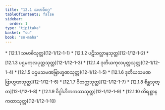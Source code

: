 ```yaml
---
title: "12.1 သမာဓိဝဂ္ဂ"
tableOfContents: false
sidebar:
  order: 1
type: "tipitaka"
basket: "su"
book: "sn-maha"
---
```



<DynamicBreadcrumb />



<TableOfContents book="sn-maha" section="12.1">
* [12.1.1 သမာဓိသုတ္တ](12-1/12-1-1)
* [12.1.2 ပဋိသလ္လာနသုတ္တ](12-1/12-1-2)
* [12.1.3 ပဌမကုလပုတ္တသုတ္တ](12-1/12-1-3)
* [12.1.4 ဒုတိယကုလပုတ္တသုတ္တ](12-1/12-1-4)
* [12.1.5 ပဌမသမဏဗြာဟ္မဏသုတ္တ](12-1/12-1-5)
* [12.1.6 ဒုတိယသမဏဗြာဟ္မဏသုတ္တ](12-1/12-1-6)
* [12.1.7 ဝိတက္ကသုတ္တ](12-1/12-1-7)
* [12.1.8 စိန္တသုတ္တ](12-1/12-1-8)
* [12.1.9 ဝိဂ္ဂါဟိကကထာသုတ္တ](12-1/12-1-9)
* [12.1.10 တိရစ္ဆာနကထာသုတ္တ](12-1/12-1-10)
</TableOfContents>